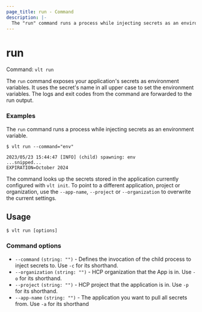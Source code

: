 ```yaml
---
page_title: run - Command
description: |-
  The "run" command runs a process while injecting secrets as an environment variables.
---
```


# run

Command: `vlt run`

The `run` command exposes your application's secrets as environment variables.
It uses the secret's name in all upper case to set the environment variables.
The logs and exit codes from the command are forwarded to the run output.


### Examples

The `run` command runs a process while injecting secrets as an environment
variable.

```shell-session
$ vlt run --command="env"

2023/05/23 15:44:47 [INFO] (child) spawning: env
...snipped...
EXPIRATION=October 2024
```

<Tip>

The command looks up the secrets stored in the application currently configured
with `vlt init`. To point to a different application, project or organization,
use the `--app-name`, `--project` or `--organization` to overwrite the current
settings.

</Tip>

## Usage

<CodeBlockConfig hideClipboard>

```shell-session
$ vlt run [options] 
```

</CodeBlockConfig>


### Command options

- `--command` `(string: "")` - Defines the invocation of the child process to
  inject secrets to. Use `-c` for its shorthand.
- `--organization` `(string: "")` - HCP organization that the App is in. Use
  `-o` for its shorthand.
- `--project` `(string: "")` - HCP project that the application is in. Use `-p`
  for its shorthand.
- `--app-name` `(string: "")` - The application you want to pull all secrets
  from. Use `-a` for its shorthand

